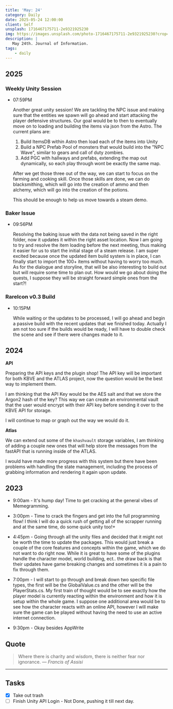 ```yaml
---
title: 'May: 24'
category: Daily
date: 2025-05-24 12:00:00
client: Self
unsplash: 1716467175711-2e9321925230
img: https://images.unsplash.com/photo-1716467175711-2e9321925230?crop=entropy&cs=srgb&fm=jpg&ixid=MnwzNjM5Nzd8MHwxfHJhbmRvbXx8fHx8fHx8fDE2ODE3NDg2ODY&ixlib=rb-4.0.3&q=85
description: |
   May 24th. Journal of Information.
tags:
    - daily
---
```


<Adsense />


## 2025

### Weekly Unity Session

-   07:59PM

    Another great unity session!
    We are tackling the NPC issue and making sure that the entities we spawn will go ahead and start attacking the player defensive structures.
    Our goal would be to then to eventually move on to loading and building the items via json from the Astro.
    The current plans are:
    
    1. Build ItemsDB within Astro then load each of the items into Unity
    2. Build a NPC Prefab Pool of monsters that would build into the "NPC Wave", similar to gears and call of duty zombies.
    3. Add PGC with hallways and prefabs, extending the map out dynamically, so each play through wont be exactly the same map.

    After we get those three out of the way, we can start to focus on the farming and cooking skill.
    Once those skills are done, we can do blacksmithing, which will go into the creation of ammo and then alchemy, which will go into the creation of the potions.

    This should be enough to help us move towards a steam demo.

### Baker Issue

-   09:56PM

    Resolving the baking issue with the data not being saved in the right folder, now it updates it within the right asset location.
    Now I am going to try and resolve the item loading before the next meeting, thus making it easier for us to start the initial stage of a steam release.
    I am super excited because once the updated item build system is in place, I can finally start to import the 100+ items without having to worry too much.
    As for the dialogue and storyline, that will be also interesting to build out but will require some time to plan out. 
    How would we go about doing the quests, I suppose they will be straight forward simple ones from the start?!

### RareIcon v0.3 Build

-   10:15PM

    While waiting or the updates to be processed, I will go ahead and begin a passive build with the recent updates that we finished today.
    Actually I am not too sure if the builds would be ready, I will have to double check the scene and see if there were changes made to it.

## 2024

**API**

Preparing the API keys and the plugin shop!
The API key will be important for both KBVE and the ATLAS project, now the question would be the best way to implement them.

I am thinking that the API Key would be the AES salt and that we store the Argon2 hash of the key?
This way we can create an environmental vault that the user would encrypt with their API key before sending it over to the KBVE API for storage.

I will continue to map or graph out the way we would do it.

**Atlas**

We can extend out some of the `khashvault` storage variables, I am thinking of adding a couple new ones that will help store the messages from the fastAPI that is running inside of the ATLAS.

I would have made more progress with this system but there have been problems with handling the state management, including the process of grabbing information and rendering it again upon update.


## 2023

- 9:00am - It's hump day! Time to get cracking at the general vibes of Memegramming. 

- 3:00pm - Time to crack the fingers and get into the full programming flow! I think I will do a quick rush of getting all of the scrapper running and at the same time, do some quick unity too!+

- 4:45pm - Going through all the unity files and decided that it might not be worth the time to update the packages. This would just break a couple of the core features and concepts within the game, which we do not want to do right now. While it is great to have some of the plugins handle the character model, world building, ect.. the draw back is that their updates have game breaking changes and sometimes it is a pain to fix through them.

- 7:00pm - I will start to go through and break down two specific file types, the first will be the GlobalValue.cs and the other will be the PlayerStats.cs. My first train of thought would be to see exactly how the player model is currently reacting within the environment and how it is setup within the whole game. I suppose one additional area would be to see how the character reacts with an online API, however I will make sure the game can be played without having the need to use an active internet connection. 

- 9:30pm - Okay besides AppWrite

## Quote

> Where there is charity and wisdom, there is neither fear nor ignorance.
> — <cite>Francis of Assisi</cite>

---

## Tasks

- [x] Take out trash
- [ ] Finish Unity API Login - Not Done, pushing it till next day.